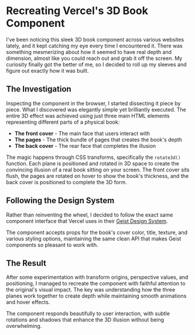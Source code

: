
# Recreating Vercel's 3D Book Component

<DateTime date="2025-07-07" />

I've been noticing this sleek 3D book component across various websites lately, and it kept catching my eye every time I encountered it. There was something mesmerizing about how it seemed to have real depth and dimension, almost like you could reach out and grab it off the screen. My curiosity finally got the better of me, so I decided to roll up my sleeves and figure out exactly how it was built.

## The Investigation

Inspecting the component in the browser, I started dissecting it piece by piece. What I discovered was elegantly simple yet brilliantly executed. The entire 3D effect was achieved using just three main HTML elements representing different parts of a physical book:

- **The front cover** - The main face that users interact with
- **The pages** - The thick bundle of pages that creates the book's depth
- **The back cover** - The rear face that completes the illusion

The magic happens through CSS transforms, specifically the `rotate3d()` function. Each plane is positioned and rotated in 3D space to create the convincing illusion of a real book sitting on your screen. The front cover sits flush, the pages are rotated on hover to show the book's thickness, and the back cover is positioned to complete the 3D form.

## Following the Design System

Rather than reinventing the wheel, I decided to follow the exact same component interface that Vercel uses in their [Geist Design System](https://vercel.com/geist/book).

The component accepts props for the book's cover color, title, texture, and various styling options, maintaining the same clean API that makes Geist components so pleasant to work with.

## The Result

After some experimentation with transform origins, perspective values, and positioning, I managed to recreate the component with faithful attention to the original's visual impact. The key was understanding how the three planes work together to create depth while maintaining smooth animations and hover effects.

The component responds beautifully to user interaction, with subtle rotations and shadows that enhance the 3D illusion without being overwhelming.

<BookCodePreview />